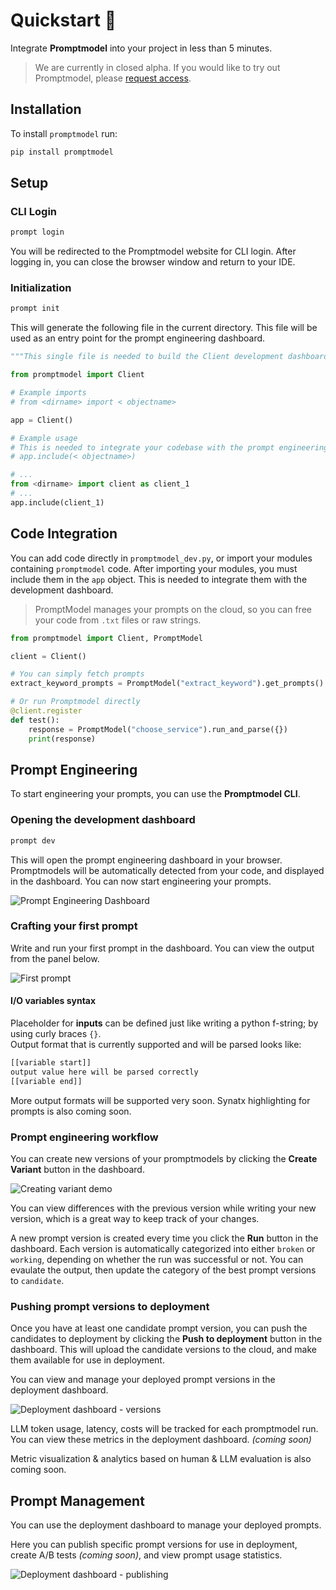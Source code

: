 
# Quickstart 🚀

Integrate **Promptmodel** into your project in less than 5 minutes.

> We are currently in closed alpha. If you would like to try out Promptmodel, please [request access](https://formless.ai/c/RtUfMCsh9YSs).

## Installation

To install `promptmodel` run:

```bash copy
pip install promptmodel
```

## Setup

### CLI Login

```bash copy
prompt login
```

You will be redirected to the Promptmodel website for CLI login. After logging in, you can close the browser window and return to your IDE.

### Initialization

```bash copy
prompt init
```

This will generate the following file in the current directory. This file will be used as an entry point for the prompt engineering dashboard.

```python filename="promptmodel_dev.py" copy
"""This single file is needed to build the Client development dashboard."""

from promptmodel import Client

# Example imports
# from <dirname> import < objectname>

app = Client()

# Example usage
# This is needed to integrate your codebase with the prompt engineering dashboard
# app.include(< objectname>)

```

```python filename="promptmodel_dev.py"
# ...
from <dirname> import client as client_1
# ...
app.include(client_1)
```

## Code Integration

You can add code directly in `promptmodel_dev.py`, or import your modules containing `promptmodel` code.
After importing your modules, you must include them in the `app` object. This is needed to integrate them with the development dashboard.

> PromptModel manages your prompts on the cloud, so you can free your code from `.txt` files or raw strings.

```python
from promptmodel import Client, PromptModel

client = Client()

# You can simply fetch prompts
extract_keyword_prompts = PromptModel("extract_keyword").get_prompts()

# Or run Promptmodel directly
@client.register
def test():
    response = PromptModel("choose_service").run_and_parse({})
    print(response)
```

## Prompt Engineering

To start engineering your prompts, you can use the **Promptmodel CLI**.

### Opening the development dashboard

```bash copy
prompt dev
```

This will open the prompt engineering dashboard in your browser. Promptmodels will be automatically detected from your code, and displayed in the dashboard. You can now start engineering your prompts.

![Prompt Engineering Dashboard](./img/promptmodel-demo-dev-init.gif)

### Crafting your first prompt

Write and run your first prompt in the dashboard. You can view the output from the panel below.

![First prompt](/demos/engineering.gif)

#### I/O variables syntax

Placeholder for **inputs** can be defined just like writing a python f-string; by using curly braces `{}`.  
Output format that is currently supported and will be parsed looks like:

```txt
[[variable start]]
output value here will be parsed correctly
[[variable end]]
```

More output formats will be supported very soon. Synatx highlighting for prompts is also coming soon.

### Prompt engineering workflow

You can create new versions of your promptmodels by clicking the **Create Variant** button in the dashboard.

![Creating variant demo](./img/promptmodel-demo-variant.gif)

You can view differences with the previous version while writing your new version, which is a great way to keep track of your changes.

A new prompt version is created every time you click the **Run** button in the dashboard. Each version is automatically categorized into either `broken` or `working`, depending on whether the run was successful or not. You can evaulate the output, then update the category of the best prompt versions to `candidate`.

### Pushing prompt versions to deployment

Once you have at least one candidate prompt version, you can push the candidates to deployment by clicking the **Push to deployment** button in the dashboard. This will upload the candidate versions to the cloud, and make them available for use in deployment.

You can view and manage your deployed prompt versions in the deployment dashboard.

![Deployment dashboard - versions](./img/promptmodel-deployment-versions.png)

LLM token usage, latency, costs will be tracked for each promptmodel run. You can view these metrics in the deployment dashboard. _(coming soon)_

<Callout type="info" emoji="✨">
  Metric visualization & analytics based on human & LLM evaluation is also
  coming soon.
</Callout>

## Prompt Management

You can use the deployment dashboard to manage your deployed prompts.

Here you can publish specific prompt versions for use in deployment, create A/B tests _(coming soon)_, and view prompt usage statistics.

![Deployment dashboard - publishing](./img/promptmodel-deployment-publish.png)
